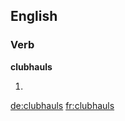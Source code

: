 ==English==

===Verb===
'''clubhauls'''

# {{third-person singular of|clubhaul}}

[[de:clubhauls]]
[[fr:clubhauls]]